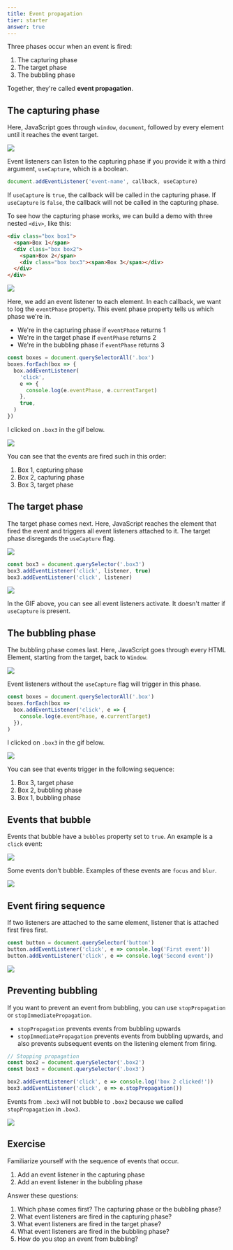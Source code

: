 ```yaml
---
title: Event propagation
tier: starter
answer: true
---
```


Three phases occur when an event is fired:

1. The capturing phase
2. The target phase
3. The bubbling phase

Together, they're called **event propagation**.

## The capturing phase

Here, JavaScript goes through `window`, `document`, followed by every element until it reaches the event target.

<Image
  src="/assets/events/propagation/capture.jpg"
  caption="The capturing phase"
/>

Event listeners can listen to the capturing phase if you provide it with a third argument, `useCapture`, which is a boolean.

```js
document.addEventListener('event-name', callback, useCapture)
```

If `useCapture` is `true`, the callback will be called in the capturing phase. If `useCapture` is `false`, the callback will not be called in the capturing phase.

To see how the capturing phase works, we can build a demo with three nested `<div>`, like this:

```html
<div class="box box1">
  <span>Box 1</span>
  <div class="box box2">
    <span>Box 2</span>
    <div class="box box3"><span>Box 3</span></div>
  </div>
</div>
```

<Image
  src="/assets/events/propagation/demo.png"
  caption="A demo for understanding event propagation"
/>

Here, we add an event listener to each element. In each callback, we want to log the `eventPhase` property. This event phase property tells us which phase we're in.

- We're in the capturing phase if `eventPhase` returns 1
- We're in the target phase if `eventPhase` returns 2
- We're in the bubbling phase if `eventPhase` returns 3

```js
const boxes = document.querySelectorAll('.box')
boxes.forEach(box => {
  box.addEventListener(
    'click',
    e => {
      console.log(e.eventPhase, e.currentTarget)
    },
    true,
  )
})
```

I clicked on `.box3` in the gif below.

<Image
  src="/assets/events/propagation/capture.gif"
  caption="Capturing events trigger event listeners with useCapture"
/>

You can see that the events are fired such in this order:

1. Box 1, capturing phase
2. Box 2, capturing phase
3. Box 3, target phase

## The target phase

The target phase comes next. Here, JavaScript reaches the element that fired the event and triggers all event listeners attached to it. The target phase disregards the `useCapture` flag.

<Image src="/assets/events/propagation/target.jpg" caption="The target phase" />

```js
const box3 = document.querySelector('.box3')
box3.addEventListener('click', listener, true)
box3.addEventListener('click', listener)
```

<Image
  src="/assets/events/propagation/target.gif"
  caption="The target phase triggers all events regardless of useCapture"
/>

In the GIF above, you can see all event listeners activate. It doesn't matter if `useCapture` is present.

## The bubbling phase

The bubbling phase comes last. Here, JavaScript goes through every HTML Element, starting from the target, back to `Window`.

<Image
  src="/assets/events/propagation/bubble.jpg"
  caption="The bubbling phase"
/>

Event listeners without the `useCapture` flag will trigger in this phase.

```js
const boxes = document.querySelectorAll('.box')
boxes.forEach(box =>
  box.addEventListener('click', e => {
    console.log(e.eventPhase, e.currentTarget)
  }),
)
```

I clicked on `.box3` in the gif below.

<Image
  src="/assets/events/propagation/bubble.gif"
  caption="Bubbling events trigger event listeners without useCapture"
/>

You can see that events trigger in the following sequence:

1. Box 3, target phase
2. Box 2, bubbling phase
3. Box 1, bubbling phase

## Events that bubble

Events that bubble have a `bubbles` property set to `true`. An example is a `click` event:

<Image
  src="/assets/events/propagation/click.png"
  caption="Information on the click event on MDN"
/>

Some events don't bubble. Examples of these events are `focus` and `blur`.

<Image
  src="/assets/events/propagation/focus.png"
  caption="Information on the focus event on MDN"
/>

## Event firing sequence

If two listeners are attached to the same element, listener that is attached first fires first.

```js
const button = document.querySelector('button')
button.addEventListener('click', e => console.log('First event'))
button.addEventListener('click', e => console.log('Second event'))
```

<Image
  src="/assets/events/propagation/sequence.gif"
  caption="Event Listeners are fired in the order they are attached"
/>

## Preventing bubbling

If you want to prevent an event from bubbling, you can use `stopPropagation` or `stopImmediatePropagation`.

- `stopPropagation` prevents events from bubbling upwards
- `stopImmediatePropagation` prevents events from bubbling upwards, and also prevents subsequent events on the listening element from firing.

```js
// Stopping propagation
const box2 = document.querySelector('.box2')
const box3 = document.querySelector('.box3')

box2.addEventListener('click', e => console.log('box 2 clicked!'))
box3.addEventListener('click', e => e.stopPropagation())
```

Events from `.box3` will not bubble to `.box2` because we called `stopPropagation` in `.box3`.

<Image
  src="/assets/events/propagation/stop-prop-1.gif"
  caption="Propagation stopped for box 3"
/>

## Exercise

Familiarize yourself with the sequence of events that occur.

1. Add an event listener in the capturing phase
2. Add an event listener in the bubbling phase

Answer these questions:

1. Which phase comes first? The capturing phase or the bubbling phase?
2. What event listeners are fired in the capturing phase?
3. What event listeners are fired in the target phase?
4. What event listeners are fired in the bubbling phase?
5. How do you stop an event from bubbling?
